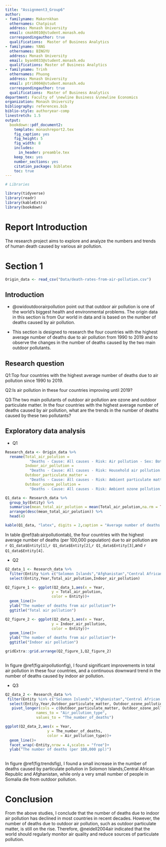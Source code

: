 ```yaml
---
title: "Assignment3_Group6"
author:
- familyname: Makornkhan
  othernames: Chatpisut
  address: Monash University
  email: cmak0010@student.monash.edu
  correspondingauthor: true
  qualifications:  Master of Business Analytics
- familyname: YANG
  othernames: BINGYU
  address: Monash University
  email: byan0033@student.monash.edu
  qualifications: Master of Business Analytics
- familyname: Trinh
  othernames: Phuong
  address: Monash University
  email: ptri0004@student.monash.edu
  correspondingauthor: true
  qualifications:  Master of Business Analytics
department: Faculty of \newline Business &\newline Economics
organization: Monash University
bibliography: references.bib
biblio-style: authoryear-comp
linestretch: 1.5
output:
  bookdown::pdf_document2:
    template: monashreport2.tex
    fig_caption: yes
    fig_height: 5
    fig_width: 8
    includes:
      in_header: preamble.tex
    keep_tex: yes
    number_sections: yes
    citation_package: biblatex
    toc: true
---
```



```r
# Libraries

library(tidyverse)
library(readr)
library(kableExtra)
library(bookdown)

```


# Report Introduction

The research project aims to explore and analyze the numbers and trends of human death caused by various air pollution.


# Section 1

```r
Origin_data <- read_csv("Data/death-rates-from-air-pollution.csv")
```

## Introduction

- @owidoutdoorairpollution point out that outdoor air pollution is one of the world's biggest health and environmental problems. The origin data in this section is from Our world in data and is based on the number of deaths caused by air pollution.

- This section is designed to research the four countries with the highest average number of deaths due to air pollution from 1990 to 2019 and to observe the changes in the number of deaths caused by the two main outdoor pollutants.


## Research question

Q1:Top four countries with the highest average number of deaths due to air pollution since 1990 to 2019.

Q2:Is air pollution in these four countries improving until 2019? 

Q3:The two main pollutants of outdoor air pollution are ozone and outdoor particulate matter. In the four countries with the highest average number of deaths caused by air pollution, what are the trends in the number of deaths caused by these two pollutants?

## Exploratory data analysis

- Q1

```r
Research_data <- Origin_data %>% 
  rename(Total_air_polution = 
           "Deaths - Cause: All causes - Risk: Air pollution - Sex: Both - Age: Age-standardized (Rate)",
         Indoor_air_pollution = 
           "Deaths - Cause: All causes - Risk: Household air pollution from solid fuels - Sex: Both - Age: Age-standardized (Rate)",
         Outdoor_particulate_matter = 
           "Deaths - Cause: All causes - Risk: Ambient particulate matter pollution - Sex: Both - Age: Age-standardized (Rate)",
         Outdoor_ozone_pollution = 
           "Deaths - Cause: All causes - Risk: Ambient ozone pollution - Sex: Both - Age: Age-standardized (Rate)")

```


```r
Q1_data <- Research_data %>% 
  group_by(Entity) %>% 
  summarise(mean_total_air_polution = mean(Total_air_polution,na.rm = TRUE)) %>% 
  arrange(desc(mean_total_air_polution)) %>% 
  head(4)

```


```r
kable(Q1_data, "latex", digits = 2,caption = "Average number of deaths from air pollution, 1990 to 2019", booktabs = T) %>% kable_styling(latex_options = c("striped", "hold_position", "scale_down"))
```

In table \@ref(tab:airpollutiontab), the four countries with the highest average number of deaths (per 100,000  population) due to air pollution are `r Q1_data$Entity[1]`,`r Q1_data$Entity[2]`,`r Q1_data$Entity[3]`,and `r Q1_data$Entity[4]`.

- Q2

```r

Q2_data_1 <- Research_data %>% 
  filter(Entity %in% c("Solomon Islands","Afghanistan","Central African Republic","Somalia")) %>% 
  select(Entity,Year,Total_air_polution,Indoor_air_pollution)

Q2_figure_1 <- ggplot(Q2_data_1,aes(x = Year,
                     y = Total_air_polution,
                     color = Entity))+
  geom_line()+
  ylab("The number of deaths from air pollution")+
  ggtitle("Total air pollution")

Q2_figure_2 <- ggplot(Q2_data_1,aes(x = Year,
                     y = Indoor_air_pollution,
                     color = Entity))+
  geom_line()+
  ylab("The number of deaths from air pollution")+
  ggtitle("Indoor air pollution")

gridExtra::grid.arrange(Q2_figure_1,Q2_figure_2)
    
```


In figure \@ref(fig:airpollutionfig), I found significant improvements in total air pollution in these four countries, and a continuous downward trend in the number of deaths caused by indoor air pollution.

- Q3

```r
Q2_data_2 <- Research_data %>% 
 filter(Entity %in% c("Solomon Islands","Afghanistan","Central African Republic","Somalia")) %>% 
  select(Entity,Year,Outdoor_particulate_matter, Outdoor_ozone_pollution) %>% 
   pivot_longer(cols = c(Outdoor_particulate_matter, Outdoor_ozone_pollution),
              names_to = "Air_pollution_type",
              values_to = "The_number_of_deaths")

ggplot(Q2_data_2,aes(x = Year,
                   y = The_number_of_deaths,
                   color = Air_pollution_type))+
  geom_line()+
  facet_wrap(~Entity,nrow = 4,scales = "free")+
  ylab("The number of deaths (per 100,000 ppl)")
  
```

In figure \@ref(fig:trendsfig), I found a small increase in the number of deaths caused by particulate pollution in Solomon Islands,Central African Republic and Afghanistan, while only a very small number of people in Somalia die from outdoor pollution.


# Conclusion 

From the above studies, I conclude that the number of deaths due to indoor air pollution has declined in most countries in recent decades. However, the number of deaths due to outdoor air pollution, such as outdoor particulate matter, is still on the rise. Therefore, @neidell2004air indicated that the world should regularly monitor air quality and reduce sources of particulate pollution.





